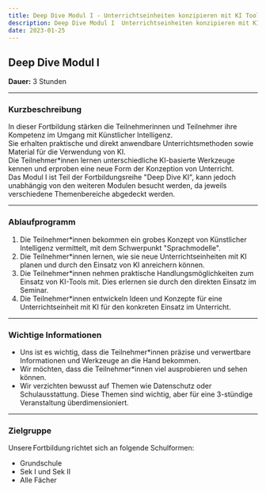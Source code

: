 ```yaml
---
title: Deep Dive Modul I - Unterrichtseinheiten konzipieren mit KI Tools
description: Deep Dive Modul I  Unterrichtseinheiten konzipieren mit KI - Tools (3 Stunden)
date: 2023-01-25
---
```


## Deep Dive Modul I

**Dauer:** 3 Stunden  

---

### **Kurzbeschreibung**

In dieser Fortbildung stärken die Teilnehmerinnen und Teilnehmer ihre Kompetenz im Umgang mit Künstlicher Intelligenz.  
Sie erhalten praktische und direkt anwendbare Unterrichtsmethoden sowie Material für die Verwendung von KI.  
Die Teilnehmer*innen lernen unterschiedliche KI-basierte Werkzeuge kennen und erproben eine neue Form der Konzeption von Unterricht.  
Das Modul I ist Teil der Fortbildungsreihe "Deep Dive KI", kann jedoch unabhängig von den weiteren Modulen besucht werden, da jeweils verschiedene Themenbereiche abgedeckt werden.

---

### **Ablaufprogramm**

1. Die Teilnehmer*innen bekommen ein grobes Konzept von Künstlicher Intelligenz vermittelt, mit dem Schwerpunkt "Sprachmodelle".  
2. Die Teilnehmer*innen lernen, wie sie neue Unterrichtseinheiten mit KI planen und durch den Einsatz von KI anreichern können.  
3. Die Teilnehmer*innen nehmen praktische Handlungsmöglichkeiten zum Einsatz von KI-Tools mit. Dies erlernen sie durch den direkten Einsatz im Seminar.  
4. Die Teilnehmer*innen entwickeln Ideen und Konzepte für eine Unterrichtseinheit mit KI für den konkreten Einsatz im Unterricht.  

---

### **Wichtige Informationen**

- Uns ist es wichtig, dass die Teilnehmer*innen präzise und verwertbare Informationen und Werkzeuge an die Hand bekommen.  
- Wir möchten, dass die Teilnehmer*innen viel ausprobieren und sehen können.  
- Wir verzichten bewusst auf Themen wie Datenschutz oder Schulausstattung. Diese Themen sind wichtig, aber für eine 3-stündige Veranstaltung überdimensioniert.  

---

### **Zielgruppe**

Unsere Fortbildung richtet sich an folgende Schulformen:
- Grundschule
- Sek I und Sek II
- Alle Fächer  

